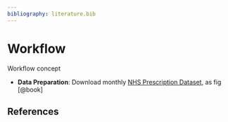 ```yaml
---
bibliography: literature.bib  
---
```

# Workflow {#workflow}

Workflow concept

- **Data Preparation**: Download monthly [NHS Prescription Dataset][NHSBSA], as fig [@book]


[NHSBSA]: https://applications.nhsbsa.nhs.uk/infosystems/welcome

## References

<div id="refs"></div>